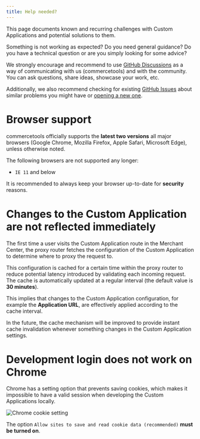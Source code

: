 ```yaml
---
title: Help needed?
---
```


<Subtitle>

This page documents known and recurring challenges with Custom Applications and potential solutions to them.

</Subtitle>

<Info>

Something is not working as expected? Do you need general guidance? Do you have a technical question or are you simply looking for some advice?

We strongly encourage and recommend to use [GitHub Discussions]([application-kit](https://github.com/commercetools/merchant-center-application-kit/discussions)) as a way of communicating with us (commercetools) and with the community. You can ask questions, share ideas, showcase your work, etc.

Additionally, we also recommend checking for existing [GitHub Issues](https://github.com/commercetools/merchant-center-application-kit/issues) about similar problems you might have or [opening a new one](https://github.com/commercetools/merchant-center-application-kit/issues/new/choose).

</Info>

# Browser support

commercetools officially supports the **latest two versions** all major browsers (Google Chrome, Mozilla Firefox, Apple Safari, Microsoft Edge), unless otherwise noted.

The following browsers are not supported any longer:

- `IE 11` and below

<Warning>

It is recommended to always keep your browser up-to-date for **security** reasons.

</Warning>


# Changes to the Custom Application are not reflected immediately

The first time a user visits the Custom Application route in the Merchant Center, the proxy router fetches the configuration of the Custom Application to determine where to proxy the request to.

This configuration is cached for a certain time within the proxy router to reduce potential latency introduced by validating each incoming request. The cache is automatically updated at a regular interval (the default value is **30 minutes**).

This implies that changes to the Custom Application configuration, for example the **Application URL**, are effectively applied according to the cache interval.

<Info>

In the future, the cache mechanism will be improved to provide instant cache invalidation whenever something changes in the Custom Application settings.

</Info>

# Development login does not work on Chrome

Chrome has a setting option that prevents saving cookies, which makes it impossible to have a valid session when developing the Custom Applications locally.

![Chrome cookie setting](/images/chrome-cookie-setting.png)

The option `Allow sites to save and read cookie data (recommended)` **must be turned on**.
